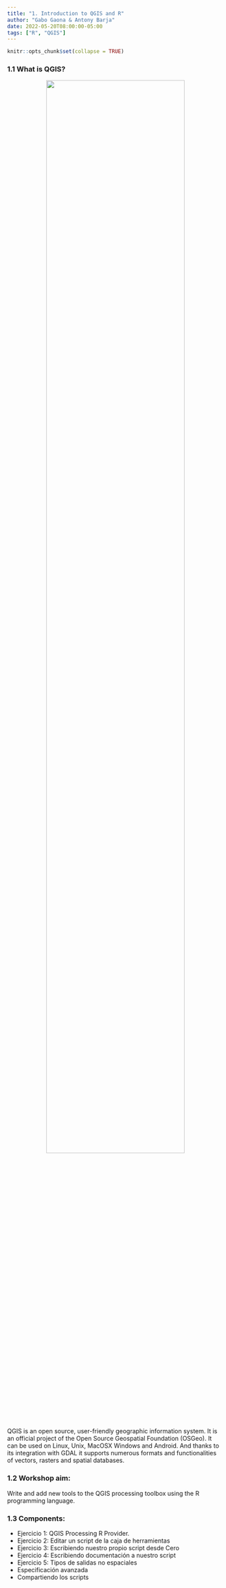 ```yaml
---
title: "1. Introduction to QGIS and R"
author: "Gabo Gaona & Antony Barja"
date: 2022-05-20T08:00:00-05:00
tags: ["R", "QGIS"]
---
```


```r
knitr::opts_chunk$set(collapse = TRUE)
```

### 1.1 What is QGIS?

<center><img src="https://user-images.githubusercontent.com/23284899/152171996-54afdafa-4456-4d63-9c92-dca515b100a8.png" width="80%"></center>

QGIS is an open source, user-friendly geographic information system. It is an official project of the Open Source Geospatial Foundation (OSGeo). It can be used on Linux, Unix, MacOSX Windows and Android. And thanks to its integration with GDAL it supports numerous formats and functionalities of vectors, rasters and spatial databases.

### 1.2 Workshop aim:

Write and add new tools to the QGIS processing toolbox using the R programming language.
 
### 1.3 Components:

- Ejercicio 1: QGIS Processing R Provider.
- Ejercicio 2: Editar un script de la caja de herramientas
- Ejercicio 3: Escribiendo nuestro propio script desde Cero
- Ejercicio 4: Escribiendo documentación a nuestro script
- Ejercicio 5: Tipos de salidas no espaciales
- Especificación avanzada
- Compartiendo los scripts






